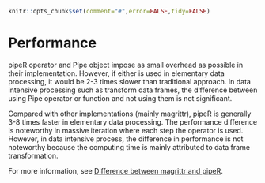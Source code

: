 <!--
%\VignetteEngine{knitr}
%\VignetteIndexEntry{Performance}
-->

```r
knitr::opts_chunk$set(comment="#",error=FALSE,tidy=FALSE)
```

# Performance

pipeR operator and Pipe object impose as small overhead as possible in their implementation. However, if either is used in elementary data processing, it would be 2-3 times slower than traditional approach. In data intensive processing such as transform data frames, the difference between using Pipe operator or function and not using them is not significant.

Compared with other implementations (mainly magrittr), pipeR is generally 3-8 times faster in elementary data processing. The performance difference is noteworthy in massive iteration where each step the operator is used. However, in data intensive process, the difference in performance is not noteworthy because the computing time is mainly attributed to data frame transformation.

For more information, see [Difference between magrittr and pipeR](http://renkun.me/blog/2014/08/08/difference-between-magrittr-and-pipeR.html#performance).

